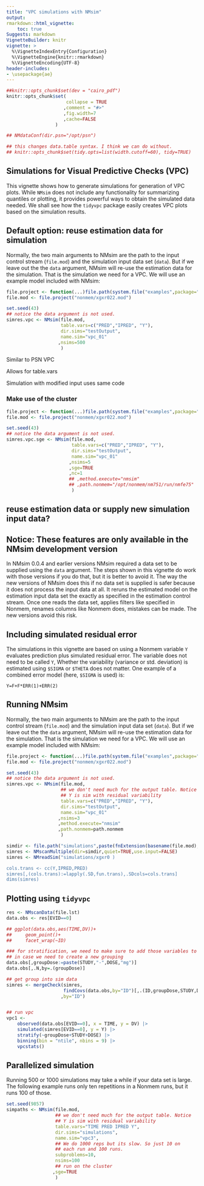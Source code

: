 ```yaml
---
title: "VPC simulations with NMsim"
output:
rmarkdown::html_vignette:
    toc: true
Suggests: markdown
VignetteBuilder: knitr
vignette: >
  %\VignetteIndexEntry{Configuration}
  %\VignetteEngine{knitr::rmarkdown}
  %\VignetteEncoding{UTF-8}
header-includes:
- \usepackage{ae}
---
```


```r
##knitr::opts_chunk$set(dev = "cairo_pdf")
knitr::opts_chunk$set(
                      collapse = TRUE
                     ,comment = "#>"
                     ,fig.width=7
                     ,cache=FALSE
                  )

## NMdataConf(dir.psn="/opt/psn")

## this changes data.table syntax. I think we can do without.
## knitr::opts_chunk$set(tidy.opts=list(width.cutoff=60), tidy=TRUE)
```
## Simulations for Visual Predictive Checks (VPC)
This vignette shows how to generate simulations for generation of VPC
plots. While `NMsim` does not include any functionality for summarizing quantiles or plotting, it provides powerful ways to obtain the simulated data needed. We shall see how the `tidyvpc` package easily creates VPC plots based on the simulation results.

## Default option: reuse estimation data for simulation
Normally, the two main arguments to NMsim are the path to the input
control stream (`file.mod`) and the simulation input data set
(`data`). But if we leave out the the `data` argument, NMsim will
re-use the estimation data for the simulation. That is the simulation
we need for a VPC. We will use an example model included with NMsim:

```r
file.project <- function(...)file.path(system.file("examples",package="NMsim"),...)
file.mod <- file.project("nonmem/xgxr022.mod")

set.seed(43)
## notice the data argument is not used.
simres.vpc <- NMsim(file.mod,
                    table.vars=c("PRED","IPRED", "Y"),
                    dir.sims="testOutput",
                    name.sim="vpc_01"
                   ,nsims=500
                    )

```

Similar to PSN VPC

Allows for table.vars

Simulation with modified input uses same code

### Make use of the cluster
```r
file.project <- function(...)file.path(system.file("examples",package="NMsim"),...)
file.mod <- file.project("nonmem/xgxr022.mod")

set.seed(43)
## notice the data argument is not used.
simres.vpc.sge <- NMsim(file.mod,
                        table.vars=c("PRED","IPRED", "Y"),
                        dir.sims="testOutput",
                        name.sim="vpc_01"
                       ,nsims=5
                       ,sge=TRUE
                       ,nc=1
                       ## ,method.execute="nmsim"
                       ## ,path.nonmem="/opt/nonmem/nm751/run/nmfe75"
                        )

```

## reuse estimation data or supply new simulation input data?


## Notice: These features are only available in the NMsim development version 
In NMsim 0.0.4 and earlier versions NMsim required a data set to be
supplied using the `data` argument. The steps shown in this vignette
do work with those versions if you do that, but it is better to avoid
it. The way the new versions of NMsim does this if no data set is
supplied is safer because it does not process the input data at
all. It reruns the estimated model on the estimation input data set
the exactly as specified in the estimation control stream. Once one
reads the data set, applies filters like specified in Nonmem, renames
columns like Nonmem does, mistakes can be made. The new versions avoid
this risk.

## Including simulated residual error 
The simulations in this vignette are based on using a Nonmem variable `Y` 
evaluates prediction plus simulated residual error. The variable
does not need to be called `Y`, Whether the variability (variance or std. deviation) is estimated using `$SIGMA` or `$THETA` does not matter. One example of a combined error model (here, `$SIGMA` is used) is:

```
Y=F+F*ERR(1)+ERR(2)
```

## Running NMsim
Normally, the two main arguments to NMsim are the path to the input
control stream (`file.mod`) and the simulation input data set
(`data`). But if we leave out the the `data` argument, NMsim will
re-use the estimation data for the simulation. That is the simulation
we need for a VPC. We will use an example model included with NMsim:

```r
file.project <- function(...)file.path(system.file("examples",package="NMsim"),...)
file.mod <- file.project("nonmem/xgxr022.mod")

set.seed(43)
## notice the data argument is not used.
simres.vpc <- NMsim(file.mod,
                    ## we don't need much for the output table. Notice
                    ## Y is sim with residual variability
                    table.vars=c("PRED","IPRED", "Y"),
                    dir.sims="testOutput",
                    name.sim="vpc_01"
                   ,nsims=3
                   ,method.execute="nmsim"
                   ,path.nonmem=path.nonmem
                    )

```


```r
simdir <- file.path("simulations",paste(fnExtension(basename(file.mod),""),"vpc3",sep="_"))
simres <- NMscanMultiple(dir=simdir,quiet=TRUE,use.input=FALSE)
simres <- NMreadSim("simulations/xgxr0 )

cols.trans <- cc(Y,IPRED,PRED)
simres[,(cols.trans):=lapply(.SD,fun.trans),.SDcols=cols.trans]
dims(simres)

```


## Plotting using `tidyvpc` 
```r
res <- NMscanData(file.lst)
data.obs <- res[EVID==0]

## ggplot(data.obs,aes(TIME,DV))+
##     geom_point()+
##     facet_wrap(~ID)

### for stratification, we need to make sure to add those variables to the sim data. 
## in case we need to create a new grouping
data.obs[,groupDose:=paste(STUDY,"-",DOSE,"mg")]
data.obs[,.N,by=.(groupDose)]

## get group into sim data
simres <- mergeCheck(simres,
                     findCovs(data.obs,by="ID")[,.(ID,groupDose,STUDY,DOSE)]
                    ,by="ID")


## run vpc
vpc1 <-
    observed(data.obs[EVID==0], x = TIME, y = DV) |>
    simulated(simres[EVID==0], y = Y) |>
    stratify(~groupDose+STUDY+DOSE) |>
    binning(bin = "ntile", nbins = 9) |>
    vpcstats()

```



## Parallelized simulation
Running 500 or 1000 simulations may take a while if your data set is
large. The following example runs only ten repetitions in a Nonmem
runs, but it runs 100 of those. 


```r
set.seed(9857)    
simpaths <- NMsim(file.mod,
                  ## we don't need much for the output table. Notice
                  ## Y is sim with residual variability
                  table.vars="TIME PRED IPRED Y",
                  dir.sims="simulations",
                  name.sim="vpc3",
                  ## We do 1000 reps but its slow. So just 10 on
                  ## each run and 100 runs.
                  subproblems=10,
                  nsims=100
                  ## run on the cluster
                 ,sge=TRUE
                  )
```
